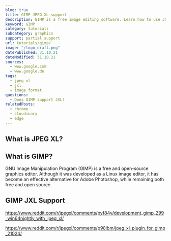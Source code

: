 ```yaml
---
blog: true
title: GIMP JPEG XL support
description: GIMP is a free image editing software. Learn how to use JXL images within GIMP.
keyword: GIMP
category: tutorials
subcategory: graphics
support: partial support
url: tutorials/gimp/
image: "/logo_draft.png"
datePublished: 31.10.21
dateModified: 31.10.21
sources:
  - www.google.com
  - www.google.de
tags:
  - jpeg xl
  - jxl
  - image format
questions:
  - Does GIMP support JXL?
relatedPosts:
  - chrome
  - cloudinary
  - edge
---
```


## What is JPEG XL?

## What is GIMP?

GNU Image Manipulation Program (GIMP) is a free and open-source graphics editor. Although it was developed as a Linux image editor, it has become an effective alternative for Adobe Photoshop, while remaining both free and open source.

## GIMP JXL Support

https://www.reddit.com/r/jpegxl/comments/pyf84v/development_gimp_299_win64nightly_with_jpeg_xl/

https://www.reddit.com/r/jpegxl/comments/p98lbm/jpeg_xl_plugin_for_gimp_21024/
